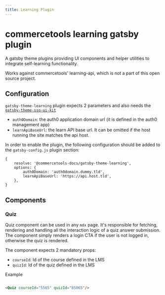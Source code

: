 ```yaml
---
title: Learning Plugin
---
```


# commercetools learning gatsby plugin

A gatsby theme plugins providing UI components and helper utilities to integrate self-learning functionality.

Works against commercetools' learning-api, which is not a part of this open source project.

## Configuration

`gatsby-theme-learning` plugin expects 2 parameters and also needs the [`gatsby-theme-sso-ui-kit`](../configuration/sso)

- `auth0Domain`: the auth0 application domain url (it is defined in the auth0 management app)
- `learnApiBaseUrl`: the learn API base url. It can be omitted if the host running the site matches the api host.

In order to enable the plugin, the following configuration should be added to the `gatsby-config.js` plugin section:

```
{
    resolve: '@commercetools-docs/gatsby-theme-learning',
    options: {
        auth0Domain: 'auth0domain.dummy.tld',
        learnApiBaseUrl: 'https://api.host.tld',
    },
}
```

## Components

### Quiz

Quiz component can be used in any `mdx` page. It's responsible for fetching, rendering and handling all the interaction logic of a quiz answer submission.
The component simply renders a login CTA if the user is not logged in, otherwise the quiz is rendered.

The component expects 2 mandatory props:

- `courseId`: Id of the course defined in the LMS
- `quizId`: Id of the quiz defined in the LMS

Example


```md title="you write:" secondaryTheme

<Quiz courseId="5565" quizId="85065"/>

```
